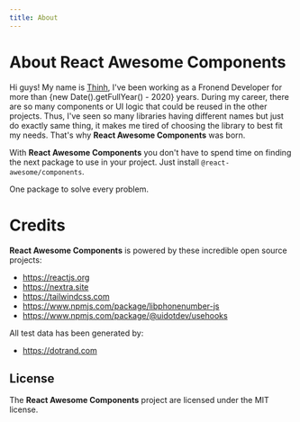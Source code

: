 ```yaml
---
title: About
---
```


# About React Awesome Components

Hi guys! My name is [Thinh](https://github.com/trinhthinh388), I've been working as a Fronend Developer for more than {new Date().getFullYear() - 2020} years. During my career, there are so many
components or UI logic that could be reused in the other projects. Thus, I've seen so many libraries having different names but just do exactly same thing,
it makes me tired of choosing the library to best fit my needs. That's why **React Awesome Components** was born.

With **React Awesome Components** you don't have to spend time on finding the next package to use in your project. Just install `@react-awesome/components`.

One package to solve every problem.

# Credits

**React Awesome Components** is powered by these incredible open source projects:

- https://reactjs.org
- https://nextra.site
- https://tailwindcss.com
- https://www.npmjs.com/package/libphonenumber-js
- https://www.npmjs.com/package/@uidotdev/usehooks

All test data has been generated by:

- https://dotrand.com

## License

The **React Awesome Components** project are licensed under the MIT license.
